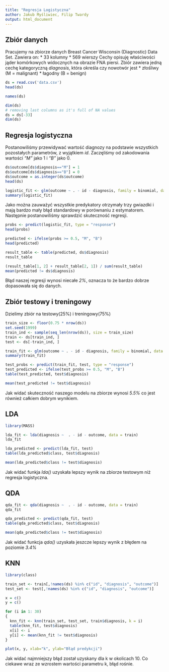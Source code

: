 ```yaml
---
title: "Regresja Logistyczna"
author: Jakub Myśliwiec, Filip Twardy
output: html_document
---
```


## Zbiór danych

Pracujemy na zbiorze danych Breast Cancer Wisconsin (Diagnostic) Data Set. Zawiera on:
* 33 kolumny
* 569 wierszy
Cechy opisuję właściwości jąder komórkowych widocznych na obrazie FNA piersi. 
Zbiór zawiera jedną cechę kategoryczną *diagnosis*, która określa czy nowotwór jest
* złośliwy (M = malignant)
* łagodny (B = benign)

```r
ds = read.csv('data.csv')
head(ds)
```


```r
names(ds)
```

```r
dim(ds)
# removing last columns as it's full of NA values
ds = ds[-33]
dim(ds)
```
## Regresja logistyczna

Postanowiliśmy przewidywać wartość diagnozy na podstawie wszystkich pozostałych parametrów, z wyjątkiem *id*. Zaczęliśmy od zakodowania wartości *"M"* jako 1 i *"B"* jako 0.
```r
ds$outcome[ds$diagnosis=="M"] = 1
ds$outcome[ds$diagnosis=="B"] = 0
ds$outcome = as.integer(ds$outcome)
head(ds)
```

```r
logistic_fit <- glm(outcome ~ . - id - diagnosis, family = binomial, data = ds, maxit=100)
summary(logistic_fit)
```

Jako można zauważyć wszystkie predykatory otrzymały trzy gwiazdki i mają bardzo mały błąd standardowy w porównaniu z estymatorem.
Następnie postanowiliśmy sprawdzić skuteczność regresji.

```r
probs <- predict(logistic_fit, type = "response")
head(probs)
```

```r
predicted <- ifelse(probs >= 0.5, "M", "B")
head(predicted)

```
```r
result_table <- table(predicted, ds$diagnosis)
result_table
```

```r
(result_table[1, 2] + result_table[2, 1]) / sum(result_table)
mean(predicted != ds$diagnosis)
```

Błąd naszej regresji wynosi niecałe *2%*, oznacza to że bardzo dobrze dopasowała się do danych.

## Zbiór testowy i treningowy

Dzielimy zbiór na testowy(25%) i treningowy(75%)
```r
train_size <- floor(0.75 * nrow(ds))
set.seed(1999)
train_ind <- sample(seq_len(nrow(ds)), size = train_size)
train <- ds[train_ind, ]
test <- ds[-train_ind, ]

train_fit <- glm(outcome ~ . - id - diagnosis, family = binomial, data = train, maxit=100)
summary(train_fit)
```

```r
test_probs <- predict(train_fit, test, type = "response")
test_predicted <- ifelse(test_probs >= 0.5, "M", "B")
table(test_predicted, test$diagnosis)
```

```r
mean(test_predicted != test$diagnosis)
```

Jak widać skuteczność naszego modelu na zbiorze wynosi *5.5%* co jest również całkiem dobrym wynikiem.

## LDA

```r
library(MASS)

lda_fit <- lda(diagnosis ~  . - id - outcome, data = train)
lda_fit
```

```r
lda_predicted <- predict(lda_fit, test)
table(lda_predicted$class, test$diagnosis)
```

```r
mean(lda_predicted$class != test$diagnosis)
```

Jak widać funkja *lda()* uzyskała lepszy wynik na zbiorze testowym niż regresja logistyczna.

## QDA

```r
qda_fit <- qda(diagnosis ~  . - id - outcome, data = train)
qda_fit
```

```r
qda_predicted <- predict(qda_fit, test)
table(qda_predicted$class, test$diagnosis)
```

```r
mean(qda_predicted$class != test$diagnosis)
```

Jak widać funkcja *qda()* uzyskała jeszcze lepszy wynik z błędem na poziomie *3.4%*

## KNN

```r
library(class)

train_set <- train[,!names(ds) %in% c("id", "diagnosis", "outcome")]
test_set <- test[,!names(ds) %in% c("id", "diagnosis", "outcome")]

x = c()
y = c()

for (i in 1: 30)
{
  knn_fit <- knn(train_set, test_set, train$diagnosis, k = i)
  table(knn_fit, test$diagnosis)
  x[i] <- i
  y[i] <- mean(knn_fit != test$diagnosis)
}

plot(x, y, xlab="k", ylab="Błąd predykcji")
```


Jak widać najmniejszy błąd został uzyskany dla k w okolicach 10. Co ciekawe wraz ze wzrostem wartości parametru k, błąd rośnie.
